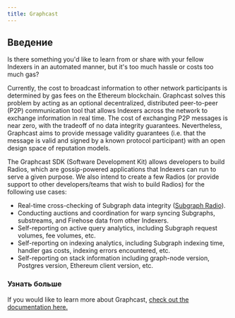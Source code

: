 ```yaml
---
title: Graphcast
---
```


## Введение

Is there something you'd like to learn from or share with your fellow Indexers in an automated manner, but it's too much hassle or costs too much gas?

Currently, the cost to broadcast information to other network participants is determined by gas fees on the Ethereum blockchain. Graphcast solves this problem by acting as an optional decentralized, distributed peer-to-peer (P2P) communication tool that allows Indexers across the network to exchange information in real time. The cost of exchanging P2P messages is near zero, with the tradeoff of no data integrity guarantees. Nevertheless, Graphcast aims to provide message validity guarantees (i.e. that the message is valid and signed by a known protocol participant) with an open design space of reputation models.

The Graphcast SDK (Software Development Kit) allows developers to build Radios, which are gossip-powered applications that Indexers can run to serve a given purpose. We also intend to create a few Radios (or provide support to other developers/teams that wish to build Radios) for the following use cases:

- Real-time cross-checking of Subgraph data integrity ([Subgraph Radio](https://docs.graphops.xyz/graphcast/radios/subgraph-radio/intro)).
- Conducting auctions and coordination for warp syncing Subgraphs, substreams, and Firehose data from other Indexers.
- Self-reporting on active query analytics, including Subgraph request volumes, fee volumes, etc.
- Self-reporting on indexing analytics, including Subgraph indexing time, handler gas costs, indexing errors encountered, etc.
- Self-reporting on stack information including graph-node version, Postgres version, Ethereum client version, etc.

### Узнать больше

If you would like to learn more about Graphcast, [check out the documentation here.](https://docs.graphops.xyz/graphcast/intro)
